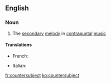 ==English==

===Noun===
{{wikipedia}}
{{en-noun}}

# {{label|en|music}} The [[secondary]] [[melody]] in [[contrapuntal]] [[music]]

====Translations====
{{trans-top|countersubject}}
* French: {{t+|fr|contre-sujet|m}}
{{trans-mid}}
* Italian: {{t|it|controsoggetto|m}}
{{trans-bottom}}

[[fr:countersubject]]
[[ko:countersubject]]